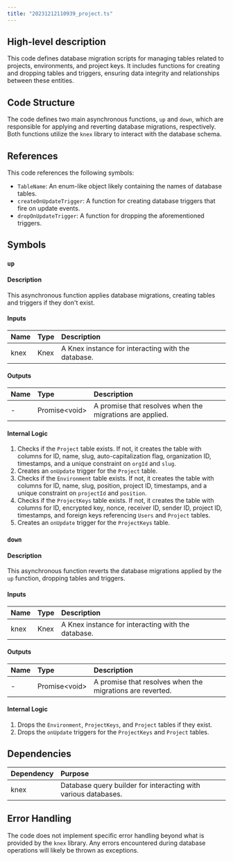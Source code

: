 ```yaml
---
title: "20231212110939_project.ts"
---
```


## High-level description
This code defines database migration scripts for managing tables related to projects, environments, and project keys. It includes functions for creating and dropping tables and triggers, ensuring data integrity and relationships between these entities.

## Code Structure
The code defines two main asynchronous functions, `up` and `down`, which are responsible for applying and reverting database migrations, respectively. Both functions utilize the `knex` library to interact with the database schema.

## References
This code references the following symbols:
- `TableName`: An enum-like object likely containing the names of database tables.
- `createOnUpdateTrigger`: A function for creating database triggers that fire on update events.
- `dropOnUpdateTrigger`: A function for dropping the aforementioned triggers.

## Symbols

### `up`
#### Description
This asynchronous function applies database migrations, creating tables and triggers if they don't exist.

#### Inputs
| Name | Type | Description |
|:-----|:-----|:------------|
| knex | Knex | A Knex instance for interacting with the database. |

#### Outputs
| Name | Type | Description |
|:-----|:-----|:------------|
| - | Promise&lt;void&gt; | A promise that resolves when the migrations are applied. |

#### Internal Logic
1. Checks if the `Project` table exists. If not, it creates the table with columns for ID, name, slug, auto-capitalization flag, organization ID, timestamps, and a unique constraint on `orgId` and `slug`.
2. Creates an `onUpdate` trigger for the `Project` table.
3. Checks if the `Environment` table exists. If not, it creates the table with columns for ID, name, slug, position, project ID, timestamps, and a unique constraint on `projectId` and `position`.
4. Checks if the `ProjectKeys` table exists. If not, it creates the table with columns for ID, encrypted key, nonce, receiver ID, sender ID, project ID, timestamps, and foreign keys referencing `Users` and `Project` tables.
5. Creates an `onUpdate` trigger for the `ProjectKeys` table.

### `down`
#### Description
This asynchronous function reverts the database migrations applied by the `up` function, dropping tables and triggers.

#### Inputs
| Name | Type | Description |
|:-----|:-----|:------------|
| knex | Knex | A Knex instance for interacting with the database. |

#### Outputs
| Name | Type | Description |
|:-----|:-----|:------------|
| - | Promise&lt;void&gt; | A promise that resolves when the migrations are reverted. |

#### Internal Logic
1. Drops the `Environment`, `ProjectKeys`, and `Project` tables if they exist.
2. Drops the `onUpdate` triggers for the `ProjectKeys` and `Project` tables.

## Dependencies
| Dependency | Purpose |
|:-----------|:--------|
| knex | Database query builder for interacting with various databases. |

## Error Handling
The code does not implement specific error handling beyond what is provided by the `knex` library. Any errors encountered during database operations will likely be thrown as exceptions. 
